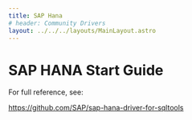 ```yaml
---
title: SAP Hana
# header: Community Drivers
layout: ../../../layouts/MainLayout.astro
---
```


# SAP HANA Start Guide

For full reference, see:

<a target="_blank" href="https://github.com/SAP/sap-hana-driver-for-sqltools">
  https://github.com/SAP/sap-hana-driver-for-sqltools
</a>
